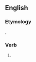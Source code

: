 ==English==

===Etymology===
{{suffix|crave|est|lang=en}}.

===Verb===
{{head|en}}

# {{context|archaic|lang=en}} {{second-person singular of|crave|lang=en}}